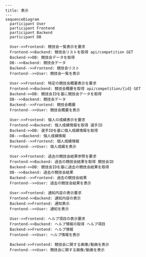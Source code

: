 ```mermaid
---
title: 表示
---
sequenceDiagram
  participant User
  participant Frontend
  participant Backend
  participant DB

  User->>Frontend: 競技会一覧表示を要求
  Frontend->>Backend: 競技会リストを取得 api/competition GET
  Backend->>DB: 競技会データを取得
  DB-->>Backend: 競技会データ
  Backend-->>Frontend: 競技会リスト
  Frontend-->>User: 競技会一覧を表示

  User->>Frontend: 特定の競技会概要表示を要求
  Frontend->>Backend: 競技会概要を取得 api/competition/{id} GET
  Backend->>DB: 競技会IDを基に競技会データを取得
  DB-->>Backend: 競技会データ
  Backend-->>Frontend: 競技会概要
  Frontend-->>User: 競技会概要を表示

  User->>Frontend: 個人の成績表示を要求
  Frontend->>Backend: 個人成績情報を取得 選手ID
  Backend->>DB: 選手IDを基に個人成績情報を取得
  DB-->>Backend: 個人成績情報
  Backend-->>Frontend: 個人成績情報
  Frontend-->>User: 個人成績を表示

  User->>Frontend: 過去の競技会結果参照を要求
  Frontend->>Backend: 過去の競技会結果を取得 競技会ID
  Backend->>DB: 競技会IDを基に過去の競技会結果を取得
  DB-->>Backend: 過去の競技会結果
  Backend-->>Frontend: 過去の競技会結果
  Frontend-->>User: 過去の競技会結果を表示

  User->>Frontend: 通知内容の表示要求
  Frontend->>Backend: 通知内容の表示
  Backend->>Frontend: 通知表示
  Frontend-->>User: 通知を表示

  User->>Frontend: ヘルプ項目の表示要求
  Frontend->>Backend: ヘルプ情報の取得 ヘルプ項目
  Backend->>Frontend: ヘルプ情報
  Frontend-->>User: ヘルプ情報を表示

  Backend->>Frontend: 競技会に関する画像/動画を表示
  Frontend-->>User: 競技会に関する画像/動画を表示
```
